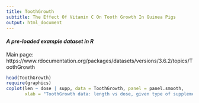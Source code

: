 ```yaml
---
title: ToothGrowth
subtitle: The Effect Of Vitamin C On Tooth Growth In Guinea Pigs
output: html_document
---
```


#### *A pre-loaded example dataset in R*
Main page: https://www.rdocumentation.org/packages/datasets/versions/3.6.2/topics/ToothGrowth

```r
head(ToothGrowth)
require(graphics)
coplot(len ~ dose | supp, data = ToothGrowth, panel = panel.smooth,
       xlab = "ToothGrowth data: length vs dose, given type of supplement")
```
